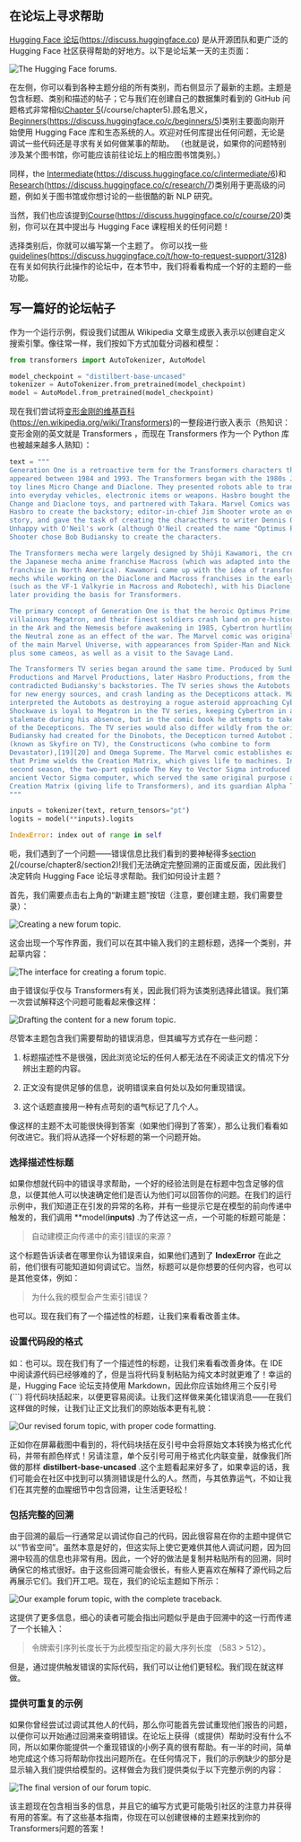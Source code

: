 ## 在论坛上寻求帮助 





[Hugging Face 论坛](https://discuss.huggingface.co)(https://discuss.huggingface.co) 是从开源团队和更广泛的 Hugging Face 社区获得帮助的好地方。以下是论坛某一天的主页面：

![The Hugging Face forums.](./assets/forums.png "The Hugging Face forums.")

在左侧，你可以看到各种主题分组的所有类别，而右侧显示了最新的主题。主题是包含标题、类别和描述的帖子；它与我们在创建自己的数据集时看到的 GitHub 问题格式非常相似[Chapter 5](/course/chapter5)(/course/chapter5).顾名思义，[Beginners](https://discuss.huggingface.co/c/beginners/5)(https://discuss.huggingface.co/c/beginners/5)类别主要面向刚开始使用 Hugging Face 库和生态系统的人。欢迎对任何库提出任何问题，无论是调试一些代码还是寻求有关如何做某事的帮助。 （也就是说，如果你的问题特别涉及某个图书馆，你可能应该前往论坛上的相应图书馆类别。）

同样，the [Intermediate](https://discuss.huggingface.co/c/intermediate/6)(https://discuss.huggingface.co/c/intermediate/6)和[Research](https://discuss.huggingface.co/c/research/7)(https://discuss.huggingface.co/c/research/7)类别用于更高级的问题，例如关于图书馆或你想讨论的一些很酷的新 NLP 研究。

当然，我们也应该提到[Course](https://discuss.huggingface.co/c/course/20)(https://discuss.huggingface.co/c/course/20)类别，你可以在其中提出与 Hugging Face 课程相关的任何问题！

选择类别后，你就可以编写第一个主题了。 你可以找一些[guidelines](https://discuss.huggingface.co/t/how-to-request-support/3128)(https://discuss.huggingface.co/t/how-to-request-support/3128) 在有关如何执行此操作的论坛中，在本节中，我们将看看构成一个好的主题的一些功能。

## 写一篇好的论坛帖子 

作为一个运行示例，假设我们试图从 Wikipedia 文章生成嵌入表示以创建自定义搜索引擎。像往常一样，我们按如下方式加载分词器和模型：

```python
from transformers import AutoTokenizer, AutoModel

model_checkpoint = "distilbert-base-uncased"
tokenizer = AutoTokenizer.from_pretrained(model_checkpoint)
model = AutoModel.from_pretrained(model_checkpoint)
```

现在我们尝试将[变形金刚的维基百科](https://en.wikipedia.org/wiki/Transformers)(https://en.wikipedia.org/wiki/Transformers)的一整段进行嵌入表示（热知识：变形金刚的英文就是 Transformers ，而现在 Transformers 作为一个 Python 库也被越来越多人熟知）：

```python
text = """
Generation One is a retroactive term for the Transformers characters that
appeared between 1984 and 1993. The Transformers began with the 1980s Japanese
toy lines Micro Change and Diaclone. They presented robots able to transform
into everyday vehicles, electronic items or weapons. Hasbro bought the Micro
Change and Diaclone toys, and partnered with Takara. Marvel Comics was hired by
Hasbro to create the backstory; editor-in-chief Jim Shooter wrote an overall
story, and gave the task of creating the characthers to writer Dennis O'Neil.
Unhappy with O'Neil's work (although O'Neil created the name "Optimus Prime"),
Shooter chose Bob Budiansky to create the characters.

The Transformers mecha were largely designed by Shōji Kawamori, the creator of
the Japanese mecha anime franchise Macross (which was adapted into the Robotech
franchise in North America). Kawamori came up with the idea of transforming
mechs while working on the Diaclone and Macross franchises in the early 1980s
(such as the VF-1 Valkyrie in Macross and Robotech), with his Diaclone mechs
later providing the basis for Transformers.

The primary concept of Generation One is that the heroic Optimus Prime, the
villainous Megatron, and their finest soldiers crash land on pre-historic Earth
in the Ark and the Nemesis before awakening in 1985, Cybertron hurtling through
the Neutral zone as an effect of the war. The Marvel comic was originally part
of the main Marvel Universe, with appearances from Spider-Man and Nick Fury,
plus some cameos, as well as a visit to the Savage Land.

The Transformers TV series began around the same time. Produced by Sunbow
Productions and Marvel Productions, later Hasbro Productions, from the start it
contradicted Budiansky's backstories. The TV series shows the Autobots looking
for new energy sources, and crash landing as the Decepticons attack. Marvel
interpreted the Autobots as destroying a rogue asteroid approaching Cybertron.
Shockwave is loyal to Megatron in the TV series, keeping Cybertron in a
stalemate during his absence, but in the comic book he attempts to take command
of the Decepticons. The TV series would also differ wildly from the origins
Budiansky had created for the Dinobots, the Decepticon turned Autobot Jetfire
(known as Skyfire on TV), the Constructicons (who combine to form
Devastator),[19][20] and Omega Supreme. The Marvel comic establishes early on
that Prime wields the Creation Matrix, which gives life to machines. In the
second season, the two-part episode The Key to Vector Sigma introduced the
ancient Vector Sigma computer, which served the same original purpose as the
Creation Matrix (giving life to Transformers), and its guardian Alpha Trion.
"""

inputs = tokenizer(text, return_tensors="pt")
logits = model(**inputs).logits
```

```python output
IndexError: index out of range in self
```

呃，我们遇到了一个问题——错误信息比我们看到的要神秘得多[section 2](/course/chapter8/section2)(/course/chapter8/section2)!我们无法确定完整回溯的正面或反面，因此我们决定转向 Hugging Face 论坛寻求帮助。我们如何设计主题？

首先，我们需要点击右上角的“新建主题”按钮（注意，要创建主题，我们需要登录）：

![Creating a new forum topic.](./assets/forums-new-topic.png "Creating a new forum topic.")

这会出现一个写作界面，我们可以在其中输入我们的主题标题，选择一个类别，并起草内容：

![The interface for creating a forum topic.](./assets/forum-topic01.png "The interface for creating a forum topic.")

由于错误似乎仅与 Transformers有关，因此我们将为该类别选择此错误。我们第一次尝试解释这个问题可能看起来像这样：

![Drafting the content for a new forum topic.](./assets/forum-topic02.png "Drafting the content for a new forum topic.")

尽管本主题包含我们需要帮助的错误消息，但其编写方式存在一些问题：

1. 标题描述性不是很强，因此浏览论坛的任何人都无法在不阅读正文的情况下分辨出主题的内容。

2. 正文没有提供足够的信息，说明错误来自何处以及如何重现错误。

3. 这个话题直接用一种有点苛刻的语气标记了几个人。

像这样的主题不太可能很快得到答案（如果他们得到了答案），那么让我们看看如何改进它。我们将从选择一个好标题的第一个问题开始。

### 选择描述性标题 

如果你想就代码中的错误寻求帮助，一个好的经验法则是在标题中包含足够的信息，以便其他人可以快速确定他们是否认为他们可以回答你的问题。在我们的运行示例中，我们知道正在引发的异常的名称，并有一些提示它是在模型的前向传递中触发的，我们调用 **model(**inputs)** .为了传达这一点，一个可能的标题可能是：

> 自动建模正向传递中的索引错误的来源？

这个标题告诉读者在哪里你认为错误来自，如果他们遇到了 **IndexError** 在此之前，他们很有可能知道如何调试它。当然，标题可以是你想要的任何内容，也可以是其他变体，例如：

> 为什么我的模型会产生索引错误？

也可以。现在我们有了一个描述性的标题，让我们来看看改善主体。

### 设置代码段的格式 

如：也可以。现在我们有了一个描述性的标题，让我们来看看改善身体。在 IDE 中阅读源代码已经够难的了，但是当将代码复制粘贴为纯文本时就更难了！幸运的是，Hugging Face 论坛支持使用 Markdown，因此你应该始终用三个反引号 (```) 将代码块括起来，以便更容易阅读。让我们这样做来美化错误消息——在我们这样做的时候，让我们让正文比我们的原始版本更有礼貌：

![Our revised forum topic, with proper code formatting.](./assets/forum-topic03.png "Our revised forum topic, with proper code formatting.")

正如你在屏幕截图中看到的，将代码块括在反引号中会将原始文本转换为格式化代码，并带有颜色样式！另请注意，单个反引号可用于格式化内联变量，就像我们所做的那样 **distilbert-base-uncased** .这个主题看起来好多了，如果幸运的话，我们可能会在社区中找到可以猜测错误是什么的人。然而，与其依靠运气，不如让我们在其完整的血腥细节中包含回溯，让生活更轻松！

### 包括完整的回溯 

由于回溯的最后一行通常足以调试你自己的代码，因此很容易在你的主题中提供它以“节省空间”。虽然本意是好的，但这实际上使它更难供其他人调试问题，因为回溯中较高的信息也非常有用。因此，一个好的做法是复制并粘贴所有的回溯，同时确保它的格式很好。由于这些回溯可能会很长，有些人更喜欢在解释了源代码之后再展示它们。我们开工吧。现在，我们的论坛主题如下所示：

![Our example forum topic, with the complete traceback.](./assets/forum-topic04.png "Our example forum topic, with the complete traceback.")

这提供了更多信息，细心的读者可能会指出问题似乎是由于回溯中的这一行而传递了一个长输入：

> 令牌索引序列长度长于为此模型指定的最大序列长度 （583 > 512）。

但是，通过提供触发错误的实际代码，我们可以让他们更轻松。我们现在就这样做。

### 提供可重复的示例 

如果你曾经尝试过调试其他人的代码，那么你可能首先尝试重现他们报告的问题，以便你可以开始通过回溯来查明错误。在论坛上获得（或提供）帮助时没有什么不同，所以如果你能提供一个重现错误的小例子真的很有帮助。有一半的时间，简单地完成这个练习将帮助你找出问题所在。在任何情况下，我们的示例缺少的部分是显示输入我们提供给模型的。这样做会为我们提供类似于以下完整示例的内容：

![The final version of our forum topic.](./assets/forum-topic05.png "The final version of our forum topic.")

该主题现在包含相当多的信息，并且它的编写方式更可能吸引社区的注意力并获得有用的答案。有了这些基本指南，你现在可以创建很棒的主题来找到你的 Transformers问题的答案！

